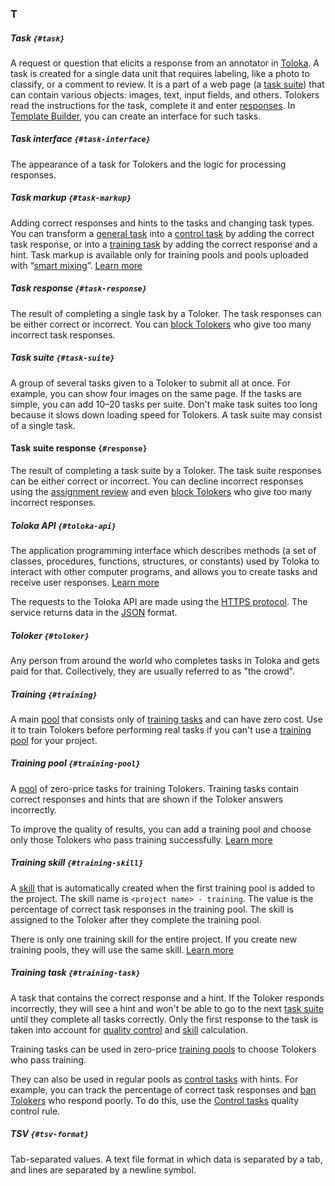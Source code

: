 ### T

##### Task `{#task}`

A request or question that elicits a response from an annotator in [Toloka](https://toloka.ai/). A task is created for a single data unit that requires labeling, like a photo to classify, or a comment to review. It is a part of a web page (a [task suite](#task-suite)) that can contain various objects: images, text, input fields, and others. Tolokers read the instructions for the task, complete it and enter [responses](#response). In [Template Builder](/docs/template-builder/), you can create an interface for such tasks.

##### Task interface `{#task-interface}`

The appearance of a task for Tolokers and the logic for processing responses.

##### Task markup `{#task-markup}`

Adding correct responses and hints to the tasks and changing task types. You can transform a [general task](#general-task) into a [control task](#control-task) by adding the correct task response, or into a [training task](#training-task) by adding the correct response and a hint. Task markup is available only for training pools and pools uploaded with “[smart mixing](#smart-mixing)”. [Learn more](/docs/guide/task_markup)

##### Task response `{#task-response}`

The result of completing a single task by a Toloker. The task responses can be either correct or incorrect. You can [block Tolokers](#banning-tolokers) who give too many incorrect task responses.

##### Task suite `{#task-suite}`

A group of several tasks given to a Toloker to submit all at once. For example, you can show four images on the same page. If the tasks are simple, you can add 10–20 tasks per suite. Don't make task suites too long because it slows down loading speed for Tolokers. A task suite may consist of a single task.

#### Task suite response `{#response}`

The result of completing a task suite by a Toloker. The task suite responses can be either correct or incorrect. You can decline incorrect responses using the [assignment review](#assignment-review) and even [block Tolokers](#banning-tolokers) who give too many incorrect responses.

##### Toloka API `{#toloka-api}`

The application programming interface which describes methods (a set of classes, procedures, functions, structures, or constants) used by Toloka to interact with other computer programs, and allows you to create tasks and receive user responses. [Learn more](https://toloka.ai/docs/api/api-reference/)

The requests to the Toloka API are made using the [HTTPS protocol](https://en.wikipedia.org/wiki/HTTPS). The service returns data in the [JSON](https://www.json.org/json-en.html) format.

##### Toloker `{#toloker}`
Any person from around the world who completes tasks in Toloka and gets paid for that. Collectively, they are usually referred to as "the crowd".

##### Training `{#training}`
A main [pool](#pool) that consists only of [training tasks](#training-task) and can have zero cost. Use it to train Tolokers before performing real tasks if you can't use a [training pool](#training-pool) for your project.

##### Training pool `{#training-pool}`

A [pool](#pool) of zero-price tasks for training Tolokers. Training tasks contain correct responses and hints that are shown if the Toloker answers incorrectly.

To improve the quality of results, you can add a training pool and choose only those Tolokers who pass training successfully. [Learn more](/docs/guide/train)

##### Training skill `{#training-skill}`

A [skill](#skill) that is automatically created when the first training pool is added to the project. The skill name is `<project name> - training`. The value is the percentage of correct task responses in the training pool. The skill is assigned to the Toloker after they complete the training pool.

There is only one training skill for the entire project. If you create new training pools, they will use the same skill. [Learn more](/docs/guide/nav)

##### Training task `{#training-task}`

A task that contains the correct response and a hint. If the Toloker responds incorrectly, they will see a hint and won't be able to go to the next [task suite](#task-suite) until they complete all tasks correctly. Only the first response to the task is taken into account for [quality control](#quality-control) and [skill](#skill) calculation.

Training tasks can be used in zero-price [training pools](#training-pool) to choose Tolokers who pass training.

They can also be used in regular pools as [control tasks](#control-task) with hints. For example, you can track the percentage of correct task responses and [ban Tolokers](#banning-tolokers) who respond poorly. To do this, use the [Control tasks](/docs/guide/goldenset) quality control rule.

##### TSV `{#tsv-format}`

Tab-separated values. A text file format in which data is separated by a tab, and lines are separated by a newline symbol.
